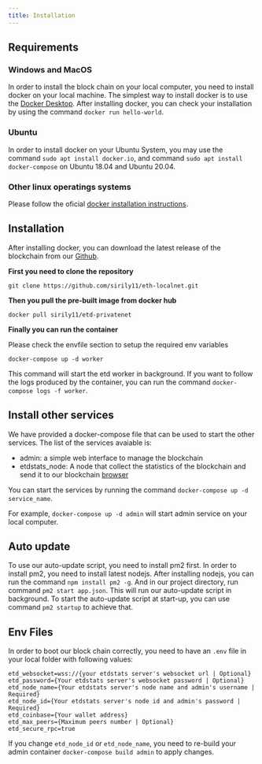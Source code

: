 ```yaml
---
title: Installation
---
```




## Requirements

### Windows and MacOS
In order to install the block chain on your local computer, you need to install docker on your local machine.
The simplest way to install docker is to use the [Docker Desktop](https://www.docker.com/products/docker-desktop).
After installing docker, you can check your installation by using the command `docker run hello-world`.


### Ubuntu

In order to install docker on your Ubuntu System, you may use the command `sudo apt install docker.io`, 
and command `sudo apt install docker-compose` on Ubuntu 18.04 and Ubuntu 20.04.

### Other linux operatings systems

Please follow the oficial [docker installation instructions](https://docs.docker.com/install/linux/docker-ce/ubuntu/#install-using-the-repository).


## Installation

After installing docker, you can download the latest release of the blockchain from 
our [Github](https://github.com/sirily11/eth-localnet.git).

**First you need to clone the repository**

`
git clone https://github.com/sirily11/eth-localnet.git
`

**Then you pull the pre-built image from docker hub**

`
docker pull sirily11/etd-privatenet
`


**Finally you can run the container**

<Callout>Please check the envfile section to setup the required env variables</Callout>

`
docker-compose up -d worker
`



This command will start the etd worker in background. If you want to follow the logs 
produced by the container, you can run the command 
`docker-compose logs -f worker`.


## Install other services

We have provided a docker-compose file that can be used to start the other services. 
The list of the services avaiable is:

- admin: a simple web interface to manage the blockchain
- etdstats_node: A node that collect the statistics of the blockchain and send it to our blockchain [browser](https://stats.etd.zone)

You can start the services by running the command `docker-compose up -d service_name`.

For example, `docker-compose up -d admin` will start admin service on your local computer.

## Auto update

To use our auto-update script, you need to install pm2 first. In order to install pm2, you need to install latest nodejs.
After installing nodejs, you can run the command `npm install pm2 -g`. And in our project directory, run command
`pm2 start app.json`. This will run our auto-update script in background. To start the auto-update script at start-up,
you can use command `pm2 startup` to achieve that.

## Env Files

In order to boot our block chain correctly, you need to have an `.env` file in your local folder with following values:
```
etd_websocket=wss://{your etdstats server's websocket url | Optional}
etd_password={Your etdstats server's websocket password | Optional}
etd_node_name={Your etdstats server's node name and admin's username | Required}
etd_node_id={Your etdstats server's node id and admin's password | Required}
etd_coinbase={Your wallet address}
etd_max_peers={Maximum peers number | Optional}
etd_secure_rpc=true
```

If you change `etd_node_id` or `etd_node_name`, 
you need to re-build your admin container `docker-compose build admin` to apply changes.